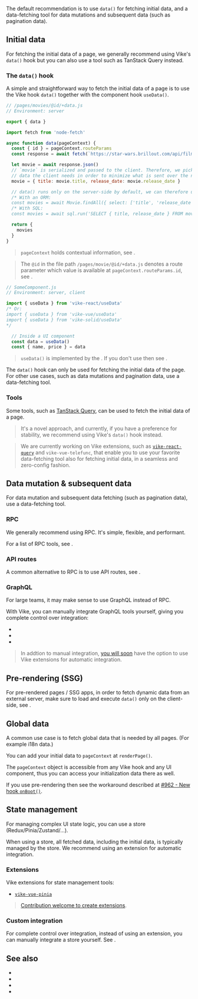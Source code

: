 
The default recommendation is to use `data()` for fetching initial data, and a data-fetching tool for data mutations and subsequent data (such as pagination data).


## Initial data

For fetching the initial data of a page, we generally recommend using Vike's `data()` hook but you can also use a tool such as TanStack Query instead.

### The `data()` hook

A simple and straightforward way to fetch the initial data of a page is to use the <Link href="/data">Vike hook `data()`</Link> together with the <Link href="/useData">component hook `useData()`</Link>.

```js
// /pages/movies/@id/+data.js
// Environment: server

export { data }

import fetch from 'node-fetch'

async function data(pageContext) {
  const { id } = pageContext.routeParams
  const response = await fetch(`https://star-wars.brillout.com/api/films/${id}.json`)

  let movie = await response.json()
  // `movie` is serialized and passed to the client. Therefore, we pick only the
  // data the client needs in order to minimize what is sent over the network.
  movie = { title: movie.title, release_date: movie.release_date }

  // data() runs only on the server-side by default, we can therefore use ORM/SQL queries.
  /* With an ORM:
  const movies = await Movie.findAll({ select: ['title', 'release_date'] }) */
  /* With SQL:
  const movies = await sql.run('SELECT { title, release_date } FROM movies;') */

  return {
    movies
  }
}
```

> `pageContext` holds contextual information, see <Link href="/pageContext" />.

> The `@id` in the file path `/pages/movie/@id/+data.js` denotes a route parameter which value is available at `pageContext.routeParams.id`, see <Link href="/routing" />.

```js
// SomeComponent.js
// Environment: server, client

import { useData } from 'vike-react/useData'
/* Or:
import { useData } from 'vike-vue/useData'
import { useData } from 'vike-solid/useData'
*/

  // Inside a UI component
  const data = useData()
  const { name, price } = data
```

> `useData()` is implemented by the <UiFrameworkExtension name />. If you don't use <UiFrameworkExtension name noLink /> then see <Link href="/useData#without-vike-react-vue-solid" doNotInferSectionTitle />.

The `data()` hook can only be used for fetching the initial data of the page. For other use cases, such as data mutations and pagination data, use a data-fetching tool.

### Tools

Some tools, such as [TanStack Query](https://tanstack.com/query), can be used to fetch the initial data of a page.

> It's a novel approach, and currently, if you have a preference for stability, we recommend using Vike's `data()` hook instead.

> We are currently working on <Link href="/extensions">Vike extensions</Link>, such as [`vike-react-query`](https://github.com/vikejs/vike-react/tree/main/packages/vike-react-query) and `vike-vue-telefunc`, that enable you to use your favorite data-fetching tool also for fetching initial data, in a seamless and zero-config fashion.


## Data mutation & subsequent data

For data mutation and subsequent data fetching (such as pagination data), use a data-fetching tool.

### RPC

We generally recommend using RPC. It's simple, flexible, and performant.

For a list of RPC tools, see <Link href="/RPC" />.

### API routes

A common alternative to RPC is to use API routes, see <Link href="/api-routes" />.

### GraphQL

For large teams, it may make sense to use GraphQL instead of RPC.

With Vike, you can manually integrate GraphQL tools yourself, giving you complete control over integration:

- <Link href="/apollo-graphql" />
- <Link href="/relay" />
- <Link href="/urql" />

> In addtion to manual integration, [you will soon](https://github.com/vikejs/vike/issues/1715) have the option to use <Link href="/extensions">Vike extensions</Link> for automatic integration.


## Pre-rendering (SSG)

For <Link href="/pre-rendering">pre-rendered pages / SSG apps</Link>, in order to fetch dynamic data from an external server, make sure to load and execute `data()` only on the client-side, see <Link href="/data#environment" />.


## Global data

A common use case is to fetch global data that is needed by all pages. (For example i18n data.)

You can <Link href="/pageContext#custom">add your initial data to `pageContext` at `renderPage()`</Link>.

The <Link href="/pageContext">`pageContext` object is accessible from any Vike hook and any UI component</Link>, thus you can access your initialization data there as well.

If you use <Link href="/pre-rendering">pre-rendering</Link> then see the workaround described at [#962 - New hook `onBoot()`](https://github.com/vikejs/vike/issues/962).


## State management

For managing complex UI state logic, you can use a store (Redux/Pinia/Zustand/...).

When using a store, all fetched data, including the initial data, is typically managed by the store. We recommend using an extension for automatic integration.

### Extensions

<Link href="/extensions">Vike extensions</Link> for state management tools:

- [`vike-vue-pinia`](https://github.com/vikejs/vike-vue/tree/main/packages/vike-vue-pinia)

> [Contribution welcome to create extensions](https://github.com/vikejs/vike/issues/1715).

### Custom integration

For complete control over integration, instead of using an extension, you can manually integrate a store yourself. See <Link href="/data-stores" />.



## See also

- <Link href="/data" />
- <Link href="/useData" />
- <Link href="/RPC" />
- <Link href="/api-routes" />
